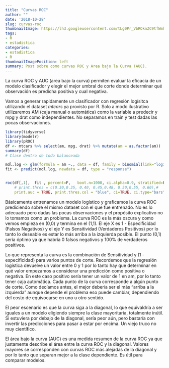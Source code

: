 ---
title: "Curvas ROC"
author: ""
date: '2018-10-28'
slug: curvas-roc
thumbnailImage: https://lh3.googleusercontent.com/tLg0Pr_VbROknZC9tfWmkQRxtItwLZEalRMnszkTwnROkVlJDOC4QUsUnJLdfL8s6A1BhuW8UGIOzoLS7Q=w221-h220-rw
tags:
- R
- estadistica
categories:
- estadistica
- R
thumbnailImagePosition: left
summary: Post sobre como curvas ROC y Area bajo la Curva (AUC).
---

La curva ROC y AUC (area bajo la curva) permiten evaluar la eficacia de un modelo clasificador y elegir el mejor umbral de corte donde determinar qué observación es predicha positiva y cual negativa.

Vamos a generar rapidamente un clasificador con regresión logísitca utilizando el dataset *mtcars* ya provisto por R. Solo a modo ilustrativo utilizaremos AM (caja manual o automática) como la variable a predecir y mpg y drat como independientes. No separamos en train y test dadas las pocas observaciones.

```{r message=FALSE, warning=FALSE}
library(tidyverse)
library(modelr)
library(pROC)
df <- mtcars %>% select(am, mpg, drat) %>% mutate(am = as.factor(am))
summary(df)
# Clase dentro de todo balanceada

mdl.log <- glm(formula = am ~., data = df, family = binomial(link="logit"))
fit <- predict(mdl.log, newdata = df, type = "response")


roc(df[,1],  fit , percent=F,   boot.n=1000, ci.alpha=0.9, stratified=FALSE, plot=TRUE, grid=TRUE, show.thres=TRUE, legacy.axes = TRUE, reuse.auc = TRUE,
    # print.thres = c(0.30,0.35, 0.40, 0.45,0.48, 0.50,0.55, 0.60),#
    print.auc = TRUE, print.thres.col = "blue", ci=TRUE, ci.type="bars", print.thres.cex = 0.7, main = paste("ROC curve using","(N = ",nrow(df),")") )

```

Básicamente entrenamos un modelo logístico y graficamos la curva ROC prediciendo sobre el mismo dataset con el que fue entrenado. No es lo adecuado pero dadas las pocas observaciones y el propósito explicativo no lo tomamos como un problema.
La curva ROC es la más oscura y como vemos empieza en (0,0) y termina en el (1,1).
El eje X es 1 - Especificidad (Falsos Negativos) y el eje Y es Sensitividad (Verdaderos Positivos) por lo tanto lo deseable es estar lo más arriba a la izquierda posible. El punto (0,1) sería óptimo ya que habría 0 falsos negativos y 100% de verdaderos positivos.

Lo que representa la curva es la combinación de Sensitividad y (1 - especificidad) para varios puntos de corte. Recordemos que la regresión logística devuelve un valor entre 0 y 1 por lo tanto hay que determinar en qué valor empezamos a considerar una predicción como positiva o negativa. En este caso positivo sería tener un valor de 1 en am, por lo tanto tener caja automática. Cada punto de la curva corresponde a algún punto de corte. Como decíamos antes, el mejor debería ser el más "arriba a la izquierda" aunque depende el problema eso puede cambiar, dependiendo del costo de equivocarse en uno u otro sentido.

El peor escenario es que la curva siga a la diagonal, lo que equivaldría a ser iguales a un modelo eligiendo siempre la clase mayoritaria, totalmente inútil. Si estuviera por debajo de la diagonal, sería peor aún, pero bastaría con invertir las predicciones para pasar a estar por encima. Un viejo truco no muy científico.

El área bajo la curva (AUC) es una medida resumen de la curva ROC ya que justamente describe el área entre la curva ROC y la diagonal. Valores mayores se corresponden con curvas ROC más alejadas de la diagonal y por lo tanto que separan mejor a la clase dependiente. Es útil para comparar modelos.

